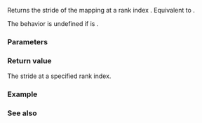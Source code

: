 {{cpp/container/mdspan/layout_right/mapping/title|stride}}
{{cpp/container/mdspan/layout_right/mapping/navbar}}
{{ddcl|since=c++23|
constexpr index_type stride(rank_type i) const noexcept;
}}
Returns the stride of the mapping at a rank index {{c|i}}. Equivalent to {{box|{{c/core|return extents().}}{{tti|rev-prod-of-extents}}{{c/core|(i);}}}}.

{{cpp/enable_if|{{c|extents_type​::​rank() &gt; 0}} is {{c|true}}.}}

The behavior is undefined if {{c|1=i &gt;= extents_type::rank()}} is {{c|true}}.

===Parameters===
{{par begin}}
{{par|i|a rank index in the range {{range|0|extents_type::rank()}}}}
{{par end}}

===Return value===
The stride at a specified rank index.

===Example===
{{example}}

===See also===
{{dsc begin}}
{{dsc inc|cpp/container/mdspan/layout_mapping/dsc stride|layout_stride}}
{{dsc inc|cpp/container/mdspan/dsc stride}}
{{dsc end}}

{{langlinks|de|es|ja|ru|zh}}